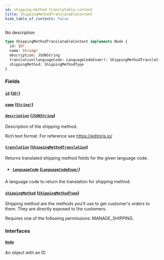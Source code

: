 ```yaml
---
id: shipping-method-translatable-content
title: ShippingMethodTranslatableContent
hide_table_of_contents: false
---
```


No description

```graphql
type ShippingMethodTranslatableContent implements Node {
  id: ID!
  name: String!
  description: JSONString
  translation(languageCode: LanguageCodeEnum!): ShippingMethodTranslation
  shippingMethod: ShippingMethodType
}
```

### Fields

#### [`id`](#) ([`ID!`](../../../developer/api-reference/scalars/id))

#### [`name`](#) ([`String!`](../../../developer/api-reference/scalars/string))

#### [`description`](#) ([`JSONString`](../../../developer/api-reference/scalars/jsonstring))

Description of the shipping method.

Rich text format. For reference see https://editorjs.io/

#### [`translation`](#) ([`ShippingMethodTranslation`](../../../developer/api-reference/objects/shipping-method-translation))

Returns translated shipping method fields for the given language code.

- ##### [`languageCode`](#) ([`LanguageCodeEnum!`](../../../developer/api-reference/enums/language-code-enum))

A language code to return the translation for shipping method.

#### [`shippingMethod`](#) ([`ShippingMethodType`](../../../developer/api-reference/objects/shipping-method-type))

Shipping method are the methods you'll use to get customer's orders to them. They are directly exposed to the customers.

Requires one of the following permissions: MANAGE_SHIPPING.

### Interfaces

#### [`Node`](../../../developer/api-reference/interfaces/node)

An object with an ID

